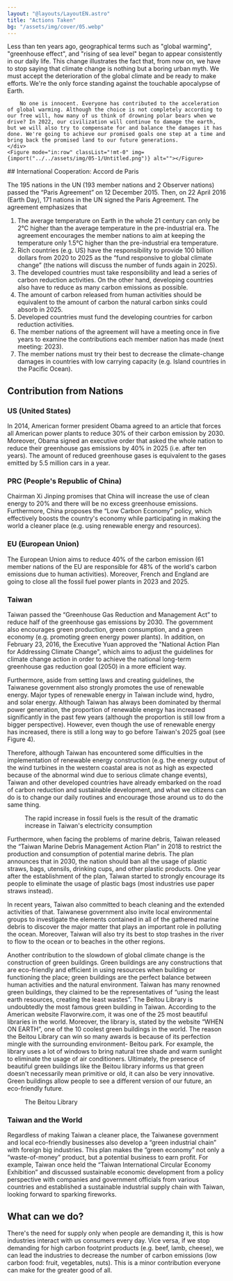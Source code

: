 ```yaml
---
layout: "@layouts/LayoutEN.astro"
title: "Actions Taken"
bg: "/assets/img/cover/05.webp"
---
```



<Row>
    <div>
        Less than ten years ago, geographical terms such as "global warming", "greenhouse effect", and "rising of sea level" began to appear consistently in our daily life. This change illustrates the fact that, from now on, we have to stop saying that climate change is nothing but a boring urban myth. We must accept the deterioration of the global climate and be ready to make efforts. We're the only force standing against the touchable apocalypse of Earth.

        No one is innocent. Everyone has contributed to the acceleration of global warming. Although the choice is not completely according to our free will, how many of us think of drowning polar bears when we drive? In 2022, our civilization will continue to damage the earth, but we will also try to compensate for and balance the damages it has done. We're going to achieve our promised goals one step at a time and bring back the promised land to our future generations.
    </div>
    <Figure mode="in:row" classList="!mt-0" img={import("../../assets/img/05-1/Untitled.png")} alt=""></Figure>
</Row>
## International Cooperation: Accord de Paris

The 195 nations in the UN (193 member nations and 2 Observer nations) passed the “Paris Agreement” on 12 December 2015. Then, on 22 April 2016 (Earth Day), 171 nations in the UN signed the Paris Agreement. The agreement emphasizes that 

<Figure mode="center" img={import("../../assets/img/05-1/Untitled 1.png")} alt=""></Figure>

1. The average temperature on Earth in the whole 21 century can only be 2℃ higher than the average temperature in the pre-industrial era. The agreement encourages the member nations to aim at keeping the temperature only 1.5℃ higher than the pre-industrial era temperature.
2. Rich countries (e.g. US) have the responsibility to provide 100 billion dollars from 2020 to 2025 as the “fund responsive to global climate change” (the nations will discuss the number of funds again in 2025).
3. The developed countries must take responsibility and lead a series of carbon reduction activities. On the other hand, developing countries also have to reduce as many carbon emissions as possible. 
4. The amount of carbon released from human activities should be equivalent to the amount of carbon the natural carbon sinks could absorb in 2025.
5. Developed countries must fund the developing countries for carbon reduction activities.
6. The member nations of the agreement will have a meeting once in five years to examine the contributions each member nation has made (next meeting: 2023).
7. The member nations must try their best to decrease the climate-change damages in countries with low carrying capacity (e.g. Island countries in the Pacific Ocean).


## Contribution from Nations

### US (United States)

In 2014, American former president Obama agreed to an article that forces all American power plants to reduce 30% of their carbon emission by 2030. Moreover, Obama signed an executive order that asked the whole nation to reduce their greenhouse gas emissions by 40% in 2025 (i.e. after ten years). The amount of reduced greenhouse gases is equivalent to the gases emitted by 5.5 million cars in a year. 

### PRC (People's Republic of China)

Chairman Xi Jinping promises that China will increase the use of clean energy to 20% and there will be no excess greenhouse emissions. Furthermore, China proposes the “Low Carbon Economy” policy, which effectively boosts the country's economy while participating in making the world a cleaner place (e.g. using renewable energy and resources).

### EU (European Union)

The European Union aims to reduce 40% of the carbon emission (61 member nations of the EU are responsible for 48% of the world's carbon emissions due to human activities). Moreover, French and England are going to close all the fossil fuel power plants in 2023 and 2025. 

### Taiwan

Taiwan passed the “Greenhouse Gas Reduction and Management Act” to reduce half of the greenhouse gas emissions by 2030. The government also encourages green production, green consumption, and a green economy (e.g. promoting green energy power plants). In addition, on February 23, 2016, the Executive Yuan approved the "National Action Plan for Addressing Climate Change", which aims to adjust the guidelines for climate change action in order to achieve the national long-term greenhouse gas reduction goal (2050) in a more efficient way.

Furthermore, aside from setting laws and creating guidelines, the Taiwanese government also strongly promotes the use of renewable energy. Major types of renewable energy in Taiwan include wind, hydro, and solar energy. Although Taiwan has always been dominated by thermal power generation, the proportion of renewable energy has increased significantly in the past few years (although the proportion is still low from a bigger perspective). However, even though the use of renewable energy has increased, there is still a long way to go before Taiwan's 2025 goal (see Figure 4).

Therefore, although Taiwan has encountered some difficulties in the implementation of renewable energy construction (e.g. the energy output of the wind turbines in the western coastal area is not as high as expected because of the abnormal wind due to serious climate change events), Taiwan and other developed countries have already embarked on the road of carbon reduction and sustainable development, and what we citizens can do is to change our daily routines and encourage those around us to do the same thing.

<Row classList="mb-3">
    <Figure mode="in:row" img={import("../../assets/img/05-1/Untitled 2.png")} alt="">The rapid increase in fossil fuels is the result of the dramatic increase in Taiwan's electricity consumption</Figure>
    <Figure mode="in:row" img={import("../../assets/img/05-1/Untitled 3.png")} alt=""></Figure>
</Row>

Furthermore, when facing the problems of marine debris, Taiwan released the “Taiwan Marine Debris Management Action Plan” in 2018 to restrict the production and consumption of potential marine debris. The plan announces that in 2030, the nation should ban all the usage of plastic straws, bags, utensils, drinking cups, and other plastic products. One year after the establishment of the plan, Taiwan started to strongly encourage its people to eliminate the usage of plastic bags (most industries use paper straws instead). 

In recent years, Taiwan also committed to beach cleaning and the extended activities of that. Taiwanese government also invite local environmental groups to investigate the elements contained in all of the gathered marine debris to discover the major matter that plays an important role in polluting the ocean. Moreover, Taiwan will also try its best to stop trashes in the river to flow to the ocean or to beaches in the other regions. 

<Row>
    <div>
        Another contribution to the slowdown of global climate change is the construction of green buildings. Green buildings are any constructions that are eco-friendly and efficient in using resources when building or functioning the place; green buildings are the perfect balance between human activities and the natural environment. Taiwan has many renowned green buildings, they claimed to be the representatives of “using the least earth resources, creating the least wastes”. The Beitou Library is undoubtedly the most famous green building in Taiwan. According to the American website Flavorwire.com, it was one of the 25 most beautiful libraries in the world. Moreover, the library is, stated by the website “WHEN ON EARTH”, one of the 10 coolest green buildings in the world. The reason the Beitou Library can win so many awards is because of its perfection mingle with the surrounding environment- Beitou park. For example, the library uses a lot of windows to bring natural tree shade and warm sunlight to eliminate the usage of air conditioners. Ultimately, the presence of beautiful green buildings like the Beitou library informs us that green doesn't necessarily mean primitive or old, it can also be very innovative. Green buildings allow people to see a different version of our future, an eco-friendly future. 
    </div>
    <Figure mode="in:row" img={import("../../assets/img/05-1/Untitled 4.png")} alt="">The Beitou Library</Figure>
</Row>

### Taiwan and the World

Regardless of making Taiwan a cleaner place, the Taiwanese government and local eco-friendly businesses also develop a “green industrial chain” with foreign big industries. This plan makes the “green economy” not only a “waste-of-money” product, but a potential business to earn profit. For example, Taiwan once held the “Taiwan International Circular Economy Exhibition” and discussed sustainable economic development from a policy perspective with companies and government officials from various countries and established a sustainable industrial supply chain with Taiwan, looking forward to sparking fireworks.

## **What can we do?**

There's the need for supply only when people are demanding it, this is how industries interact with us consumers every day. Vice versa, if we stop demanding for high carbon footprint products (e.g. beef, lamb, cheese), we can lead the industries to decrease the number of carbon emissions (low carbon food: fruit, vegetables, nuts). This is a minor contribution everyone can make for the greater good of all. 

<Figure mode="center" img={import("../../assets/img/05-1/Untitled 5.png")} alt="" highQuality="2" imageFit="inside"></Figure>
